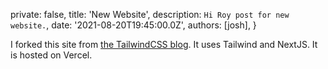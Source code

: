 
  private: false,
  title: 'New Website',
  description: `Hi Roy post for new website.`,
  date: '2021-08-20T19:45:00.0Z',
  authors: [josh],
}

I forked this site from [the TailwindCSS blog](https://github.com/tailwindlabs/blog.tailwindcss.com). It uses Tailwind and NextJS. It is hosted on Vercel.
